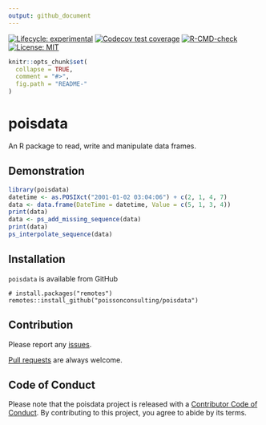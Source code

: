 ```yaml
---
output: github_document
---
```


<!-- README.md is generated from README.Rmd. Please edit that file -->

<!-- badges: start -->
[![Lifecycle: experimental](https://img.shields.io/badge/lifecycle-experimental-orange.svg)](https://lifecycle.r-lib.org/articles/stages.html#experimental)
[![Codecov test coverage](https://codecov.io/gh/poissonconsulting/poisdata/branch/master/graph/badge.svg)](https://codecov.io/gh/poissonconsulting/poisdata?branch=master)
[![R-CMD-check](https://github.com/poissonconsulting/poisdata/actions/workflows/R-CMD-check.yaml/badge.svg)](https://github.com/poissonconsulting/poisdata/actions/workflows/R-CMD-check.yaml)
[![License: MIT](https://img.shields.io/badge/License-MIT-blue.svg)](https://opensource.org/license/mit/)
<!-- badges: end -->

```r
knitr::opts_chunk$set(
  collapse = TRUE,
  comment = "#>",
  fig.path = "README-"
)
```

# poisdata

An R package to read, write and manipulate data frames.

## Demonstration

```r
library(poisdata)
datetime <- as.POSIXct("2001-01-02 03:04:06") + c(2, 1, 4, 7)
data <- data.frame(DateTime = datetime, Value = c(5, 1, 3, 4))
print(data)
data <- ps_add_missing_sequence(data)
print(data)
ps_interpolate_sequence(data)
```

## Installation

`poisdata` is available from GitHub
```
# install.packages("remotes")
remotes::install_github("poissonconsulting/poisdata")
```

## Contribution

Please report any [issues](https://github.com/poissonconsulting/poisdata/issues).

[Pull requests](https://github.com/poissonconsulting/poisdata/pulls) are always welcome.

## Code of Conduct

Please note that the poisdata project is released with a [Contributor Code of Conduct](https://contributor-covenant.org/version/2/0/CODE_OF_CONDUCT.html). By contributing to this project, you agree to abide by its terms.

